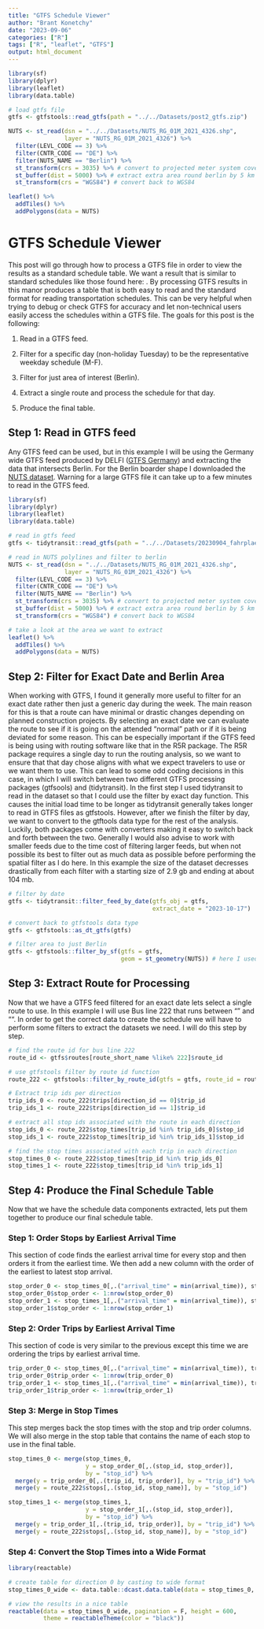 ```yaml
---
title: "GTFS Schedule Viewer"
author: "Brant Konetchy"
date: "2023-09-06"
categories: ["R"]
tags: ["R", "leaflet", "GTFS"]
output: html_document
---
```


```r

library(sf)
library(dplyr)
library(leaflet)
library(data.table)

# load gtfs file
gtfs <- gtfstools::read_gtfs(path = "../../Datasets/post2_gtfs.zip")

NUTS <- st_read(dsn = "../../Datasets/NUTS_RG_01M_2021_4326.shp", 
                layer = "NUTS_RG_01M_2021_4326") %>% 
  filter(LEVL_CODE == 3) %>% 
  filter(CNTR_CODE == "DE") %>% 
  filter(NUTS_NAME == "Berlin") %>%
  st_transform(crs = 3035) %>% # convert to projected meter system covering germany
  st_buffer(dist = 5000) %>% # extract extra area round berlin by 5 km
  st_transform(crs = "WGS84") # convert back to WGS84

leaflet() %>%
  addTiles() %>%
  addPolygons(data = NUTS)
```

# GTFS Schedule Viewer

This post will go through how to process a GTFS file in order to view the results as a standard schedule table. We want a result that is similar to standard schedules like those found here: . By processing GTFS results in this manor produces a table that is both easy to read and the standard format for reading transportation schedules. This can be very helpful when trying to debug or check GTFS for accuracy and let non-technical users easily access the schedules within a GTFS file. The goals for this post is the following:

1.  Read in a GTFS feed.

2.  Filter for a specific day (non-holiday Tuesday) to be the representative weekday schedule (M-F).

3.  Filter for just area of interest (Berlin).

4.  Extract a single route and process the schedule for that day.

5.  Produce the final table.

## Step 1: Read in GTFS feed

Any GTFS feed can be used, but in this example I will be using the Germany wide GTFS feed produced by DELFI ([GTFS Germany](https://www.opendata-oepnv.de/fileadmin/datasets/delfi/20230904_fahrplaene_gesamtdeutschland_gtfs.zip)) and extracting the data that intersects Berlin. For the Berlin boarder shape I downloaded the [NUTS dataset](https://ec.europa.eu/eurostat/web/gisco/geodata/reference-data/administrative-units-statistical-units/nuts). Warning for a large GTFS file it can take up to a few minutes to read in the GTFS feed.

```r
library(sf)
library(dplyr)
library(leaflet)
library(data.table)

# read in gtfs feed
gtfs <- tidytransit::read_gtfs(path = "../../Datasets/20230904_fahrplaene_gesamtdeutschland_gtfs.zip")

# read in NUTS polylines and filter to berlin
NUTS <- st_read(dsn = "../../Datasets/NUTS_RG_01M_2021_4326.shp", 
                layer = "NUTS_RG_01M_2021_4326") %>% 
  filter(LEVL_CODE == 3) %>% 
  filter(CNTR_CODE == "DE") %>% 
  filter(NUTS_NAME == "Berlin") %>%
  st_transform(crs = 3035) %>% # convert to projected meter system covering germany
  st_buffer(dist = 5000) %>% # extract extra area round berlin by 5 km
  st_transform(crs = "WGS84") # convert back to WGS84


```

```r
# take a look at the area we want to extract
leaflet() %>%
  addTiles() %>%
  addPolygons(data = NUTS)
```

## Step 2: Filter for Exact Date and Berlin Area

When working with GTFS, I found it generally more useful to filter for an exact date rather then just a generic day during the week. The main reason for this is that a route can have minimal or drastic changes depending on planned construction projects. By selecting an exact date we can evaluate the route to see if it is going on the attended "normal" path or if it is being deviated for some reason. This can be especially important if the GTFS feed is being using with routing software like that in the R5R package. The R5R package requires a single day to run the routing analysis, so we want to ensure that that day chose aligns with what we expect travelers to use or we want them to use. This can lead to some odd coding decisions in this case, in which I will switch between two different GTFS processing packages (gtfsools) and (tidytransit). In the first step I used tidytransit to read in the dataset so that I could use the filter by exact day function. This causes the initial load time to be longer as tidytransit generally takes longer to read in GTFS files as gtfstools. However, after we finish the filter by day, we want to convert to the gtftools data type for the rest of the analysis. Luckily, both packages come with converters making it easy to switch back and forth between the two. Generally I would also advise to work with smaller feeds due to the time cost of filtering larger feeds, but when not possible its best to filter out as much data as possible before performing the spatial filter as I do here. In this example the size of the dataset decresses drastically from each filter with a starting size of 2.9 gb and ending at about 104 mb.

```r
# filter by date
gtfs <- tidytransit::filter_feed_by_date(gtfs_obj = gtfs, 
                                         extract_date = "2023-10-17")

# convert back to gtfstools data type
gtfs <- gtfstools::as_dt_gtfs(gtfs)

# filter area to just Berlin
gtfs <- gtfstools::filter_by_sf(gtfs = gtfs, 
                                geom = st_geometry(NUTS)) # here I used st_geometry to reduce the sf datset to a sfc, or just the geometry
```

## Step 3: Extract Route for Processing

Now that we have a GTFS feed filtered for an exact date lets select a single route to use. In this example I will use Bus line 222 that runs between "" and "". In order to get the correct data to create the schedule we will have to perform some filters to extract the datasets we need. I will do this step by step.

```r

# find the route id for bus line 222
route_id <- gtfs$routes[route_short_name %like% 222]$route_id

# use gtfstools filter by route id function
route_222 <- gtfstools::filter_by_route_id(gtfs = gtfs, route_id = route_id)

# Extract trip ids per direction
trip_ids_0 <- route_222$trips[direction_id == 0]$trip_id
trip_ids_1 <- route_222$trips[direction_id == 1]$trip_id

# extract all stop ids associated with the route in each direction
stop_ids_0 <- route_222$stop_times[trip_id %in% trip_ids_0]$stop_id
stop_ids_1 <- route_222$stop_times[trip_id %in% trip_ids_1]$stop_id

# find the stop times associated with each trip in each direction
stop_times_0 <- route_222$stop_times[trip_id %in% trip_ids_0]
stop_times_1 <- route_222$stop_times[trip_id %in% trip_ids_1]

```

## Step 4: Produce the Final Schedule Table

Now that we have the schedule data components extracted, lets put them together to produce our final schedule table.

### Step 1: Order Stops by Earliest Arrival Time

This section of code finds the earliest arrival time for every stop and then orders it from the earliest time. We then add a new column with the order of the earliest to latest stop arrival.

```r
stop_order_0 <- stop_times_0[,.("arrival_time" = min(arrival_time)), stop_id][order(arrival_time)]
stop_order_0$stop_order <- 1:nrow(stop_order_0)
stop_order_1 <- stop_times_1[,.("arrival_time" = min(arrival_time)), stop_id][order(arrival_time)]
stop_order_1$stop_order <- 1:nrow(stop_order_1)
```

### Step 2: Order Trips by Earliest Arrival Time

This section of code is very similar to the previous except this time we are ordering the trips by earliest arrival time.

```r
trip_order_0 <- stop_times_0[,.("arrival_time" = min(arrival_time)), trip_id][order(arrival_time)]
trip_order_0$trip_order <- 1:nrow(trip_order_0)
trip_order_1 <- stop_times_1[,.("arrival_time" = min(arrival_time)), trip_id][order(arrival_time)]
trip_order_1$trip_order <- 1:nrow(trip_order_1)
```

### Step 3: Merge in Stop Times

This step merges back the stop times with the stop and trip order columns. We will also merge in the stop table that contains the name of each stop to use in the final table.

```r
stop_times_0 <- merge(stop_times_0, 
                      y = stop_order_0[,.(stop_id, stop_order)], 
                      by = "stop_id") %>%
  merge(y = trip_order_0[,.(trip_id, trip_order)], by = "trip_id") %>%
  merge(y = route_222$stops[,.(stop_id, stop_name)], by = "stop_id")

stop_times_1 <- merge(stop_times_1, 
                      y = stop_order_1[,.(stop_id, stop_order)], 
                      by = "stop_id") %>%
  merge(y = trip_order_1[,.(trip_id, trip_order)], by = "trip_id") %>%
  merge(y = route_222$stops[,.(stop_id, stop_name)], by = "stop_id")

```

### Step 4: Convert the Stop Times into a Wide Format

```r
library(reactable)

# create table for direction 0 by casting to wide format
stop_times_0_wide <- data.table::dcast.data.table(data = stop_times_0, formula = stop_order+stop_name ~ trip_order, value.var = "arrival_time")

# view the results in a nice table
reactable(data = stop_times_0_wide, pagination = F, height = 600, 
          theme = reactableTheme(color = "black"))


```
